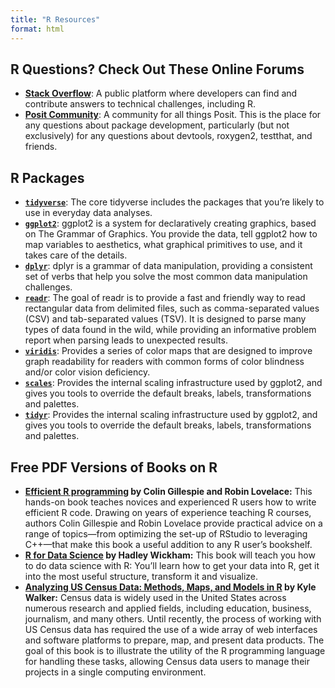 ```yaml
---
title: "R Resources"
format: html
---
```


## R Questions? Check Out These Online Forums 
- **[Stack Overflow](https://stackoverflow.com/questions)**: A public platform where developers can find and contribute answers to technical challenges, including R. 
- **[Posit Community](https://forum.posit.co/)**: A community for all things Posit. This is the place for any questions about package development, particularly (but not exclusively) for any questions about devtools, roxygen2, testthat, and friends.

## R Packages 

- **[`tidyverse`](https://www.tidyverse.org/packages/)**: The core tidyverse includes the packages that you’re likely to use in everyday data analyses.
- **[`ggplot2`](https://ggplot2.tidyverse.org/)**: ggplot2 is a system for declaratively creating graphics, based on The Grammar of Graphics. You provide the data, tell ggplot2 how to map variables to aesthetics, what graphical primitives to use, and it takes care of the details.
- **[`dplyr`](https://dplyr.tidyverse.org/)**: dplyr is a grammar of data manipulation, providing a consistent set of verbs that help you solve the most common data manipulation challenges.
- **[`readr`](https://readr.tidyverse.org/)**: The goal of readr is to provide a fast and friendly way to read rectangular data from delimited files, such as comma-separated values (CSV) and tab-separated values (TSV). It is designed to parse many types of data found in the wild, while providing an informative problem report when parsing leads to unexpected results.
- **[`viridis`](https://sjmgarnier.github.io/viridis/articles/intro-to-viridis.html)**: Provides a series of color maps that are designed to improve graph readability for readers with common forms of color blindness and/or color vision deficiency. 
- **[`scales`](https://scales.r-lib.org/)**: Provides the internal scaling infrastructure used by ggplot2, and gives you tools to override the default breaks, labels, transformations and palettes.
- **[`tidyr`](https://scales.r-lib.org/)**: Provides the internal scaling infrastructure used by ggplot2, and gives you tools to override the default breaks, labels, transformations and palettes.

## Free PDF Versions of Books on R

- **[Efficient R programming](https://bookdown.org/csgillespie/efficientR/) by Colin Gillespie and Robin Lovelace:**
This hands-on book teaches novices and experienced R users how to write efficient R code. Drawing on years of experience teaching R courses, authors Colin Gillespie and Robin Lovelace provide practical advice on a range of topics—from optimizing the set-up of RStudio to leveraging C++—that make this book a useful addition to any R user’s bookshelf.
- **[R for Data Science](https://r4ds.hadley.nz/) by Hadley Wickham:** This book will teach you how to do data science with R: You’ll learn how to get your data into R, get it into the most useful structure, transform it and visualize.
- **[Analyzing US Census Data: Methods, Maps, and Models in R](https://walker-data.com/census-r/index.html) by Kyle Walker:** Census data is widely used in the United States across numerous research and applied fields, including education, business, journalism, and many others. Until recently, the process of working with US Census data has required the use of a wide array of web interfaces and software platforms to prepare, map, and present data products. The goal of this book is to illustrate the utility of the R programming language for handling these tasks, allowing Census data users to manage their projects in a single computing environment.



